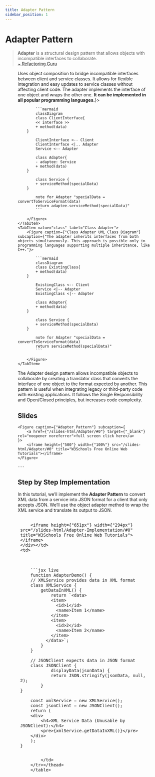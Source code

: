```yaml
---
title: Adapter Pattern
sidebar_position: 1
---
```



# Adapter Pattern

> **Adapter** is a structural design pattern that allows objects with incompatible interfaces to collaborate.<br/>
> [~ Refactoring Guru](https://refactoring.guru/design-patterns/adapter)

<Tabs>
    <TabItem value="object" label="Object Adapter" default>
        <Figure caption={"Object Adapter UML Class Diagram"} subcaption={<>Uses object composition to bridge incompatible interfaces between client and service classes. It allows for flexible integration and easy updates to service classes without affecting client code. The adapter implements the interface of one object and wraps the other one. <b>It can be implemented in all popular programming languages.</b></>}>

            ```mermaid
            classDiagram
            class ClientInterface{
            << interface >>
            + method(data)
        }

            ClientInterface <-- Client
            ClientInterface <|.. Adapter
            Service <-- Adapter

            class Adapter{
            - adaptee: Service
            + method(data)
        }

            class Service {
            + serviceMethod(specialData)
        }

            note for Adapter "specialData = convertToServiceFormat(data)
            return adaptee.serviceMethod(specialData)"
            ```

        </Figure>
    </TabItem>
    <TabItem value="class" label="Class Adapter">
        <Figure caption={"Class Adapter UML Class Diagram"} subcaption={"The adapter inherits interfaces from both objects simultaneously. This approach is possible only in programming languages supporting multiple inheritance, like C++."}>

            ```mermaid
            classDiagram
            class ExistingClass{
            + method(data)
        }

            ExistingClass <-- Client
            Service <|-- Adapter
            ExistingClass <|-- Adapter

            class Adapter{
            + method(data)
        }

            class Service {
            + serviceMethod(specialData)
        }

            note for Adapter "specialData = convertToServiceFormat(data)
            return serviceMethod(specialData)"
            ```

        </Figure>
    </TabItem>
</Tabs>



The Adapter design pattern allows incompatible objects to collaborate by creating a translator class that converts the interface of one object to the format expected by another. This pattern is useful when integrating legacy or third-party code with existing applications. It follows the Single Responsibility and Open/Closed principles, but increases code complexity.

## Slides

    <Figure caption={"Adapter Pattern"} subcaption={
        <a href={"/slides-html/Adapter/#0"} target={"_blank"} rel="noopener noreferrer">full screen click here</a>
    }>
        <iframe height={"500"} width={"100%"} src="/slides-html/Adapter/#0" title="W3Schools Free Online Web Tutorials"></iframe>
    </Figure>

    ---

## Step by Step Implementation

In this tutorial, we’ll implement the **Adapter Pattern** to convert XML data from a service into JSON format for a client that only accepts JSON. We’ll use the object adapter method to wrap the XML service and translate its output to JSON.


<table><thead>
<tr>
    <td><div className={""}>

        <iframe height={"651px"} width={"294px"} src="/slides-html/Adapter-Implementation/#0" title="W3Schools Free Online Web Tutorials"></iframe>
    </div></td>
    <td>



        ```jsx live
        function AdapterDemo() {
        // XMLService provides data in XML format
        class XMLService {
            getDataInXML() {
                return `<data>
                <item>
                  <id>1</id>
                  <name>Item 1</name>
                </item>
                <item>
                  <id>2</id>
                  <name>Item 2</name>
                </item>
              </data>`;
            }
        }

        // JSONClient expects data in JSON format
        class JSONClient {
                displayData(jsonData) {
                return JSON.stringify(jsonData, null, 2);
            }
    }

        const xmlService = new XMLService();
        const jsonClient = new JSONClient();
        return (
        <div>
            <h4>XML Service Data (Unusable by JSONClient):</h4>
            <pre>{xmlService.getDataInXML()}</pre>
        </div>
        );
    }
```

        </td>
    </tr></thead>
    </table>


